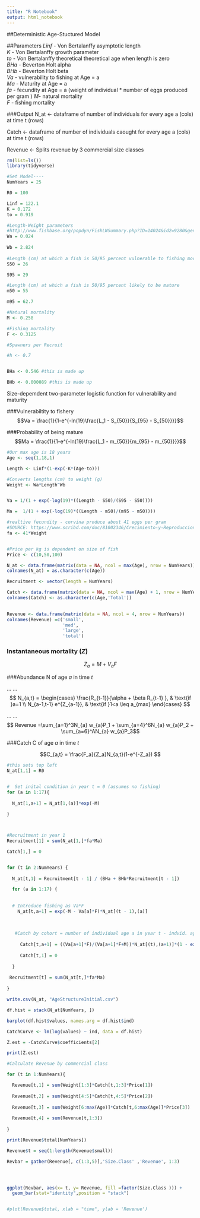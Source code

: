 ```yaml
---
title: "R Notebook"
output: html_notebook
---
```

##Deterministic Age-Stuctured Model


##Parameters
 *Linf* - Von Bertalanffy asymptotic length  
 *K* - Von Bertalanffy growth parameter  
 *to* - Von Bertalanffy theoretical theoretical age when length is zero  
 *BHa* - Beverton Holt alpha  
 *BHb* - Beverton Holt beta  
 *Va* - vulnerability to fishing at Age = a  
 *Ma* - Maturity at Age = a  
 *fa* - fecundity at Age = a  (weight of individual * number of eggs produced per gram )
 *M*- natural mortality  
 *F* - fishing mortality  

###Output
 N_at <- dataframe of number of individuals for every age a (cols) at time t (rows)
 
 Catch <- dataframe of number of individuals caought for every age a (cols) at time t (rows)
 
 Revenue <- Splits revenue by 3 commercial size classes 

```r
rm(list=ls())
library(tidyverse)

#Set Model----
NumYears = 25

R0 = 100

```


```r
Linf = 122.1
K = 0.172
to = 0.919

#Length-Weight parameters
#http://www.fishbase.org/popdyn/FishLWSummary.php?ID=14024&id2=9280&genusname=Cynoscion&speciesname=albus&fc=331&variable_Length=10&gm_a=0.024&gm_b=2.824
Wa = 0.024
  
Wb = 2.824
  
#Length (cm) at which a fish is 50/95 percent vulnerable to fishing mortality
S50 = 26

S95 = 29

#Length (cm) at which a fish is 50/95 percent likely to be mature
m50 = 55

m95 = 62.7

#Natural mortality
M <- 0.258

#Fishing mortality
F <- 0.3125

#Spawners per Recruit

#h <- 0.7


BHa <- 0.546 #this is made up

BHb <- 0.000089 #this is made up

```

Size-depemdent two-parameter logistic function for vulnerability and maturity

###Vulnerabiltity to fishery
$$Va = \frac{1}{1-e^{-ln(19)\frac{L_1 - S_{50}}{S_{95} - S_{50}}}}$$

###Probability of being mature
$$Ma = \frac{1}{1-e^{-ln(19)\frac{L_1 - m_{50}}{m_{95} - m_{50}}}}$$


```r

#Our max age is 18 years
Age <- seq(1,18,1)

Length <- Linf*(1-exp(-K*(Age-to)))

#Converts lengths (cm) to weight (g)
Weight <- Wa*Length^Wb


Va = 1/(1 + exp(-log(19)*((Length - S50)/(S95 - S50))))

Ma =  1/(1 + exp(-log(19)*((Length - m50)/(m95 - m50))))

#realtive fecundity - corvina produce about 41 eggs per gram 
#SOURCE: https://www.scribd.com/doc/81002346/Crecimiento-y-Reproduccion-de-corvina
fa <- 41*Weight


#Price per kg is dependent on size of fish
Price <- c(10,50,100)
```


```r
N_at <- data.frame(matrix(data = NA, ncol = max(Age), nrow = NumYears))
colnames(N_at) = as.character(c(Age))

Recruitment <- vector(length = NumYears)

Catch <- data.frame(matrix(data = NA, ncol = max(Age) + 1, nrow = NumYears))
colnames(Catch) <- as.character(c(Age,'Total'))
                        

Revenue <- data.frame(matrix(data = NA, ncol = 4, nrow = NumYears))
colnames(Revenue) =c('small',
                     'med',
                     'large',
                     'total')

```

### Instantaneous mortality (*Z*)
$$Z_a = M + V_aF $$

###Abundance N of age *a* in time *t*

\usepackage{amsmath}
...
...
$$
N_{a,t} =
\begin{cases}
\frac{R_{t-1}}{\alpha + \beta R_{t-1} }, & \text{if }a=1 \\
N_{a-1,t-1} e^{Z_{a-1}}, & \text{if }1<a \leq a_{max}
\end{cases}
$$



\usepackage{amsmath}
...
...
<!-- $$ -->
<!-- Revenue{} = -->
<!-- \begin{cases} -->
<!-- \sum N_{a} w_{a}P_1 , & \text{if }1<a \leq 3 \\ -->
<!-- \sum_{a=4}^6N_{a} w_{a}P_2 , & \text{if }3<a \leq 6 \\ -->
<!-- \sum_{a=4}^AN_{a} w_{a}P_3, & \text{if }1<a \leq a_{max} -->
<!-- \end{cases} -->
<!-- $$ -->
$$ Revenue =\sum_{a=1}^3N_{a} w_{a}P_1 + \sum_{a=4}^6N_{a} w_{a}P_2 + \sum_{a=6}^AN_{a} w_{a}P_3$$




###Catch C of age *a* in time *t*

$$C_{a,t} = \frac{F_a}{Z_a}N_{a,t}(1-e^{-Z_a}) $$



```r



#this sets top left
N_at[1,1] = R0


#  Set inital condition in year t = 0 (assumes no fishing)
for (a in 1:17){
 
  N_at[1,a+1] = N_at[1,(a)]*exp(-M)
  
}



#Recruitment in year 1
Recruitment[1] = sum(N_at[1,]*fa*Ma)

Catch[1,] = 0


for (t in 2:NumYears) {
  
  N_at[t,1] = Recruitment[t - 1] / (BHa + BHb*Recruitment[t - 1])

  for (a in 1:17) {
  
  
  # Introduce fishing as Va*F  
    N_at[t,a+1] = exp(-M - Va[a]*F)*N_at[(t - 1),(a)]
    
    
    
   #Catch by cohort = number of individual age a in year t - indvid. age a captured in year t
    
     Catch[t,a+1] = ((Va[a+1]*F)/(Va[a+1]*F+M))*N_at[(t),(a+1)]*(1 - exp(-M - Va[a+1]*F))
    
     Catch[t,1] = 0
    
  }
  
 Recruitment[t] = sum(N_at[t,]*fa*Ma)
      
}

write.csv(N_at, "AgeStructureInitial.csv")
```

```r

df.hist = stack(N_at[NumYears, ])

barplot(df.hist$values, names.arg = df.hist$ind)

CatchCurve <- lm(log(values) ~ ind, data = df.hist)

Z.est = -CatchCurve$coefficients[2]

print(Z.est)
```


```r

#Calculate Revenue by commercial class

for (t in 1:NumYears){

  Revenue[t,1] = sum(Weight[1:3]*Catch[t,1:3]*Price[1])
  
  Revenue[t,2] = sum(Weight[4:5]*Catch[t,4:5]*Price[2])
  
  Revenue[t,3] = sum(Weight[6:max(Age)]*Catch[t,6:max(Age)]*Price[3])
  
  Revenue[t,4] = sum(Revenue[t,1:3])
  
}
```


```r
print(Revenue$total[NumYears])

Revenue$t = seq(1:length(Revenue$small)) 

Revbar = gather(Revenue[, c(1:3,5)],'Size.Class' ,'Revenue', 1:3)




ggplot(Revbar, aes(x= t, y= Revenue, fill =factor(Size.Class ))) +
  geom_bar(stat="identity",position = "stack")


#plot(Revenue$total, xlab = "time", ylab = 'Revenue')

```

